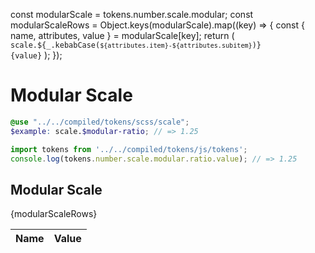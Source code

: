 const modularScale = tokens.number.scale.modular;
const modularScaleRows = Object.keys(modularScale).map((key) => {
  const { name, attributes, value } = modularScale[key];
  return (
    <tr key={name}>
      <td>
        <code>
          scale.${_.kebabCase(`${attributes.item}-${attributes.subitem}`)}
        </code>
      </td>
      <td>
        <code>{value}</code>
      </td>
    </tr>
  );
});

<Meta title="Design/Tokens/Modular Scale" />

# Modular Scale

```scss
@use "../../compiled/tokens/scss/scale";
$example: scale.$modular-ratio; // => 1.25
```

```javascript
import tokens from '../../compiled/tokens/js/tokens';
console.log(tokens.number.scale.modular.ratio.value); // => 1.25
```

## Modular Scale

<table>
  <thead>
    <tr>
      <th style={{ width: '10%' }}>Name</th>
      <th>Value</th>
    </tr>
  </thead>
  <tbody>{modularScaleRows}</tbody>
</table>
